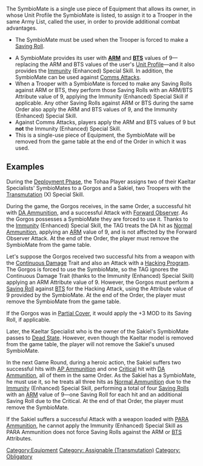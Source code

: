 {{n5-section-equipment}}


The SymbioMate is a single use piece of Equipment that allows its owner, in whose Unit Profile the SymbioMate is listed, to assign it to a Trooper in the same Army List, called the user, in order to provide additional combat advantages.

{{css_skillbox |black| SYMBIOMATE | AUTOMATIC EQUIPMENT }}
{{skill-label | Assignable (Transmutation), Obligatory. }}
{{requirements}}
* The SymbioMate must be used when the Trooper is forced to make a [[Saving Roll]].
{{effects}}
* A SymbioMate provides its user with '''[[ARM]]''' and '''[[BTS]]''' values of 9—replacing the ARM and BTS values of the user's [[Unit Profile]]—and it also provides the [[Immunity]] (Enhanced) Special Skill. In addition, the SymbioMate can be used against [[Comms Attacks]].
* When a Trooper with a SymbioMate is forced to make any Saving Rolls against ARM or BTS, they perform those Saving Rolls with an ARM/BTS Attribute value of 9, applying the Immunity (Enhanced) Special Skill if applicable. Any other Saving Rolls against ARM or BTS during the same Order also apply the ARM and BTS values of 9, and the Immunity (Enhanced) Special Skill. 
* Against Comms Attacks, players apply the ARM and BTS values of 9 but '''not''' the Immunity (Enhanced) Special Skill.
* This is a single-use piece of Equipment, the SymbioMate will be removed from the game table at the end of the Order in which it was used.
{{css_skillbox-end}}


== Examples ==

{{greybox-start | SymbioMate Game Example-1}}
During the [[Deployment Phase]], the Tohaa Player assigns two of their Kaeltar Specialists' SymbioMates to a Gorgos and a Sakiel, two Troopers with the [[Transmutation]] (X) Special Skill.

During the game, the Gorgos receives, in the same Order, a successful hit with [[DA Ammunition]], and a successful Attack with [[Forward Observer]]. As the Gorgos possesses a SymbioMate they are forced to use it. Thanks to the [[Immunity]] (Enhanced) Special Skill, the TAG treats the DA hit as [[Normal Ammunition]], applying an [[ARM]] value of 9, and is not affected by the Forward Observer Attack. At the end of the Order, the player must remove the SymbioMate from the game table.

Let's suppose the Gorgos received two successful hits from a weapon with the [[Continuous Damage]] Trait and also an Attack with a [[Hacking Program]]. The Gorgos is forced to use the SymbioMate, so the TAG ignores the Continuous Damage Trait (thanks to the Immunity (Enhanced) Special Skill) applying an ARM Attribute value of 9. However, the Gorgos must perform a [[Saving Roll]] against [[BTS]] for the Hacking Attack, using the Attribute value of 9 provided by the SymbioMate. At the end of the Order, the player must remove the SymbioMate from the game table.

If the Gorgos was in [[Partial Cover]], it would apply the +3 MOD to its Saving Roll, if applicable.

Later, the Kaeltar Specialist who is the owner of the Sakiel's SymbioMate passes to [[Dead State]]. However, even though the Kaeltar model is removed from the game table, the player will not remove the Sakiel's unused SymbioMate.
{{greybox-end}}


{{greybox-start | SymbioMate Game Example-2}}
In the next Game Round, during a heroic action, the Sakiel suffers two successful hits with [[AP Ammunition]] and one [[Critical]] hit with [[DA Ammunition]], all of them in the same Order. As the Sakiel has a SymbioMate, he must use it, so he treats all three hits as [[Normal Ammunition]] due to the [[Immunity]] (Enhanced) Special Skill, performing a total of four [[Saving Roll]]s with an [[ARM]] value of 9—one Saving Roll for each hit and an additional Saving Roll due to the Critical. At the end of that Order, the player must remove the SymbioMate.

If the Sakiel suffers a successful Attack with a weapon loaded with [[Paralysis (PARA) Ammunition | PARA Ammunition]], he cannot apply the Immunity (Enhanced) Special Skill as PARA Ammunition does not force Saving Rolls against the ARM or [[BTS]] Attributes.
{{greybox-end}}



{{n5-section-equipment}}


[[Category:Equipment]]

<!-- Label and Trait categories. -->
[[Category: Assignable (Transmutation) ]]
[[Category: Obligatory ]]